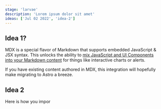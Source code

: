 ```yaml
---
stage: 'larvae'
description: 'Lorem ipsum dolor sit amet'
ideas: ['Jul 02 2022', 'idea-2']
---
```



## Idea 1?

MDX is a special flavor of Markdown that supports embedded JavaScript & JSX syntax. This unlocks the ability to [mix JavaScript and UI Components into your Markdown content](https://docs.astro.build/en/guides/markdown-content/#mdx-features) for things like interactive charts or alerts.

If you have existing content authored in MDX, this integration will hopefully make migrating to Astro a breeze.

## Idea 2

Here is how you impor
